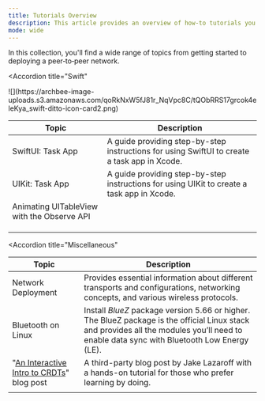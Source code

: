 ```yaml
---
title: Tutorials Overview
description: This article provides an overview of how-to tutorials you can use to expand your Ditto skills.
mode: wide
---
```

In this collection, you'll find a wide range of topics from getting started to deploying a peer‑to‑peer network.


<Accordion
  title="Swift"
>
<Frame>
  ![](https://archbee-image-uploads.s3.amazonaws.com/qoRkNxW5fJ81r_NqVpc8C/tQObRRS17grcok4eleKya_swift-ditto-icon-card2.png)
</Frame>

| **Topic**                                  | **Description**                                                                               |
| ------------------------------------------ | --------------------------------------------------------------------------------------------- |
| SwiftUI: Task App                          | A guide providing step-by-step instructions for using SwiftUI to create a task app in Xcode.  |
| UIKit: Task App                            | A guide providing step-by-step instructions for using UIKit to create a task app in Xcode.    |
| Animating UITableView with the Observe API |                                                                                               |
|                                            |                                                                                               |
|                                            |                                                                                               |
|                                            |                                                                                               |

</Accordion>


<Accordion
  title="Miscellaneous"
>

| **Topic**                                                                                                                             | **Description**                                                                                                                                                                             |
| ------------------------------------------------------------------------------------------------------------------------------------- | ------------------------------------------------------------------------------------------------------------------------------------------------------------------------------------------- |
| Network Deployment                                                                                    | Provides essential information about different transports and configurations, networking concepts, and various wireless protocols.                                                          |
| Bluetooth on Linux                                                                                      | Install *BlueZ* package version 5.66 or higher. The BlueZ package is the official Linux stack and provides all the modules you’ll need to enable data sync with Bluetooth Low Energy (LE).  |
| "<a href="https://jakelazaroff.com/words/an-interactive-intro-to-crdts/" target="_blank">An Interactive Intro to CRDTs</a>" blog post | A third-party blog post by Jake Lazaroff with a hands-on tutorial for those who prefer learning by doing.                                                                                   |
|                                                                                                                                       |                                                                                                                                                                                             |


</Accordion>
